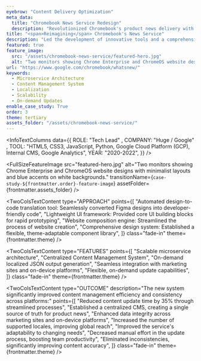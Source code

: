 ```yaml
---
eyebrow: "Content Delivery Optimization"
meta_data:
  title: "Chromebook News Service Redesign"
  description: "Revolutionized Chromebook's product news delivery with a scalable microservice architecture and centralized CMS, streamlining updates across marketing and on-device platforms."
title: "<span>Reimagining</span> Chromebook's News Service"
description: "Led the development of innovative tools and a comprehensive design system, transforming web development workflows for projects like Chrome Enterprise and Chrome OS. This initiative significantly improved efficiency, consistency, and collaboration between designers and developers."
featured: true
feature_image:
  src: "/assets/chromebook-news-service/featured-hero.jpg"
  alt: "Two monitors showing Chrome Enterprise and ChromeOS website designs with minimalist layouts and blue accents on white backgrounds."
url: "https://www.google.com/chromebook/whatsnew/"
keywords:
  - Microservice Architecture
  - Content Management System
  - Localization
  - Scalability
  - On-demand Updates
enable_case_study: True
order: 3
theme: tertiary
assets_folder: "/assets/chromebook-news-service/"
---
```


<InfoTextColumns data={{
    ROLE: "Tech Lead" ,
    COMPANY: "Huge / Google" ,
    TOOL: "HTML5, CSS3, JavaScript, Python, Google Cloud Platform (GCP), Internal CMS, Google Analytics",
    YEAR: "2020-2022",
  }}
/>


<FullSizeFeatureImage
  src="featured-hero.jpg"
  alt="Two monitors showing Chrome Enterprise and ChromeOS website designs with minimalist layouts and blue accents on white backgrounds."
  transitionName={`case-study-${frontmatter.order}-feature-image`}
  assetFolder={frontmatter.assets_folder}
/>

<TwoColsTextContent
  type="CHALLENGE"
  description="The existing product news system was outdated, lacking scalability and flexibility. It struggled to manage content across multiple locales and platforms, leading to inconsistencies and inefficiencies in the update process."
  class="fade-in"
  theme={frontmatter.theme}
/>

<TwoColsTextContent
  type="APPROACH"
  points={[
    "Automated design-to-code translation tool: Seamlessly converted Figma designs into developer-friendly code",
    "Lightweight UI framework: Provided core UI building blocks for rapid prototyping",
    "Website composition engine: Streamlined the process of website creation",
    "Comprehensive design system: Established a flexible, theme-adaptable component library",
  ]}
  class="fade-in"
  theme={frontmatter.theme}
/>

<TwoColsTextContent
  type="FEATURES"
  points={[
    "Scalable microservice architecture",
    "Centralized Content Management System",
    "On-demand localized JSON output generation",
    "Seamless integration with marketing sites and on-device platforms",
    "Flexible, on-demand update capabilities",
    ]}
  class="fade-in"
  theme={frontmatter.theme}
/>

<DualFeatureImages
  leftSrc="chrome-os-news-on-tablet.jpg"
  leftAlt="Tablet showing ChromeOS new feature news on Chromebook.com website."
  rightSrc="chrome-os-news-on-chromebook.jpg"
  rightAlt="Chromebook displaying new features update on a desk with office supplies"
  class="fade-in"
  type="right"
  assetFolder={frontmatter.assets_folder}
/>

<TwoColsTextContent
  type="OUTCOME"
  description="The new system significantly improved content management efficiency and consistency across platforms:"
  points={[
    "Reduced content update time by 35% through streamlined processes",
    "Established a centralized CMS, creating a single source of truth for product news",
    "Enhanced data integrity across marketing sites and on-device platforms",
    "Increased the number of supported locales, improving global reach",
    "Improved the service's adaptability to changing needs",
    "Decreased manual effort in the update process, boosting team productivity",
    "Eliminated inconsistencies, significantly improving content accuracy",
  ]}
  class="fade-in"
  theme={frontmatter.theme}
/>

<TwoColsTextContent
  type="REFLECTION"
  description="Transitioning to a microservice-based architecture with a centralized CMS can dramatically improve scalability, flexibility, and content consistency in complex, multi-platform environments. This approach enables businesses to efficiently manage and deliver localized content across various touchpoints, adapting quickly to changing needs and market demands. The significant 35% reduction in content update time demonstrates the tangible benefits of this architectural shift."
  class="fade-in"
  theme={frontmatter.theme}
/>